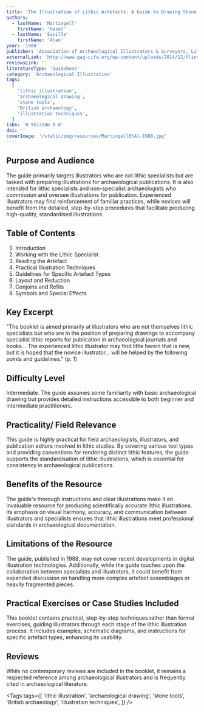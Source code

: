 ```yaml
---
title: 'The Illustration of Lithic Artefacts: A Guide to Drawing Stone Tools for Specialist Reports'
authors:
  - lastName: 'Martingell'
    firstName: 'Hazel'
  - lastName: 'Saville'
    firstName: 'Alan'
year: '1988'
publisher: 'Association of Archaeological Illustrators & Surveyors, Lithic Studies Society'
externalLink: 'http://www.gag-cifa.org/wp-content/uploads/2014/12/flint-paper-digital.pdf'
reviewsLink: ''
literatureType: 'Guidebook'
category: 'Archaeological Illustration'
tags:
  [
    'lithic illustration',
    'archaeological drawing',
    'stone tools',
    'British archaeology',
    'illustration techniques',
  ]
isbn: '0 9513246 0 8'
doi: ''
coverImage: '/static/img/resources/MartingellEtAl-1988.jpg'
---
```


## Purpose and Audience

The guide primarily targets illustrators who are not lithic specialists but are tasked with preparing illustrations for archaeological publications. It is also intended for lithic specialists and non-specialist archaeologists who commission and oversee illustrations for publication. Experienced illustrators may find reinforcement of familiar practices, while novices will benefit from the detailed, step-by-step procedures that facilitate producing high-quality, standardised illustrations.

## Table of Contents

1. Introduction
2. Working with the Lithic Specialist
3. Reading the Artefact
4. Practical Illustration Techniques
5. Guidelines for Specific Artefact Types
6. Layout and Reduction
7. Conjoins and Refits
8. Symbols and Special Effects

## Key Excerpt

"The booklet is aimed primarily at illustrators who are not themselves lithic specialists but who are in the position of preparing drawings to accompany specialist lithic reports for publication in archaeological journals and books... The experienced lithic illustrator may find little herein that is new, but it is hoped that the novice illustrator... will be helped by the following points and guidelines." (p. 1)

## Difficulty Level

Intermediate. The guide assumes some familiarity with basic archaeological drawing but provides detailed instructions accessible to both beginner and intermediate practitioners.

## Practicality/ Field Relevance

This guide is highly practical for field archaeologists, illustrators, and publication editors involved in lithic studies. By covering various tool types and providing conventions for rendering distinct lithic features, the guide supports the standardisation of lithic illustrations, which is essential for consistency in archaeological publications.

## Benefits of the Resource

The guide's thorough instructions and clear illustrations make it an invaluable resource for producing scientifically accurate lithic illustrations. Its emphasis on visual harmony, accuracy, and communication between illustrators and specialists ensures that lithic illustrations meet professional standards in archaeological documentation.

## Limitations of the Resource

The guide, published in 1988, may not cover recent developments in digital illustration technologies. Additionally, while the guide touches upon the collaboration between specialists and illustrators, it could benefit from expanded discussion on handling more complex artefact assemblages or heavily fragmented pieces.

## Practical Exercises or Case Studies Included

This booklet contains practical, step-by-step techniques rather than formal exercises, guiding illustrators through each stage of the lithic illustration process. It includes examples, schematic diagrams, and instructions for specific artefact types, enhancing its usability.

## Reviews

While no contemporary reviews are included in the booklet, it remains a respected reference among archaeological illustrators and is frequently cited in archaeological literature.

<Tags
  tags={[
    'lithic illustration',
    'archaeological drawing',
    'stone tools',
    'British archaeology',
    'illustration techniques',
  ]}
/>
